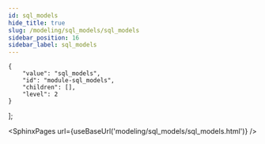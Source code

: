 ```yaml
---
id: sql_models
hide_title: true
slug: /modeling/sql_models/sql_models
sidebar_position: 16
sidebar_label: sql_models
---
```


    {
        "value": "sql_models",
        "id": "module-sql_models",
        "children": [],
        "level": 2
    }
];




<SphinxPages url={useBaseUrl('modeling/sql_models/sql_models.html')} />
